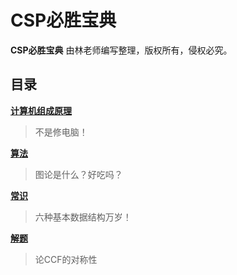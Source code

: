 
# CSP必胜宝典

**CSP必胜宝典** 由林老师编写整理，版权所有，侵权必究。

## 目录
[**计算机组成原理**](https://oi-docs.vercel.app/computer)

> 不是修电脑！

[**算法**](https://oi-docs.vercel.app/algorithm)

> 图论是什么？好吃吗？

[**常识**](https://oi-docs.vercel.app/common)

> 六种基本数据结构万岁！

[**解题**](https://oi-docs.vercel.app/skills)

> 论CCF的对称性
